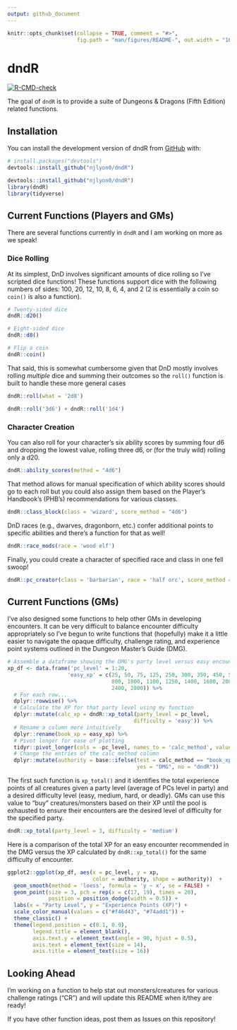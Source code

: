 ```yaml
---
output: github_document
---
```


<!-- README.md is generated from README.Rmd. Please edit that file -->

```r
knitr::opts_chunk$set(collapse = TRUE, comment = "#>",
                      fig.path = "man/figures/README-", out.width = "100%")
```

# dndR

<!-- badges: start -->
[![R-CMD-check](https://github.com/njlyon0/dndR/workflows/R-CMD-check/badge.svg)](https://github.com/njlyon0/dndR/actions)
<!-- badges: end -->

The goal of `dndR` is to provide a suite of Dungeons & Dragons (Fifth Edition) related functions.

## Installation

You can install the development version of dndR from [GitHub](https://github.com/) with:

``` r
# install.packages("devtools")
devtools::install_github("njlyon0/dndR")
```

```r
devtools::install_github("njlyon0/dndR")
library(dndR)
library(tidyverse)
```

## Current Functions (Players and GMs)

There are several functions currently in `dndR` and I am working on more as we speak!

### Dice Rolling

At its simplest, DnD involves significant amounts of dice rolling so I've scripted dice functions! These functions support dice with the following numbers of sides: 100, 20, 12, 10, 8, 6, 4, and 2 (2 is essentially a coin so `coin()` is also a function).

```r
# Twenty-sided dice
dndR::d20()

# Eight-sided dice
dndR::d8()

# Flip a coin
dndR::coin()
```

That said, this is somewhat cumbersome given that DnD mostly involves rolling *multiple* dice and summing their outcomes so the `roll()` function is built to handle these more general cases

```r
dndR::roll(what = '2d8')

dndR::roll('3d6') + dndR::roll('1d4')
```

### Character Creation

You can also roll for your character's six ability scores by summing four d6 and dropping the lowest value, rolling three d6, or (for the truly wild) rolling only a d20.

```r
dndR::ability_scores(method = "4d6")
```

That method allows for manual specification of which ability scores should go to each roll but you could also assign them based on the Player's Handbook's (PHB's) recommendations for various classes.

```r
dndR::class_block(class = 'wizard', score_method = "4d6")
```

DnD races (e.g., dwarves, dragonborn, etc.) confer additional points to specific abilities and there's a function for that as well!

```r
dndR::race_mods(race = 'wood elf')
```

Finally, you could create a character of specified race and class in one fell swoop!
```r
dndR::pc_creator(class = 'barbarian', race = 'half orc', score_method = "4d6")
```

## Current Functions (GMs)

I've also designed some functions to help other GMs in developing encounters. It can be very difficult to balance encounter difficulty appropriately so I've begun to write functions that (hopefully) make it a little easier to navigate the opaque difficulty, challenge rating, and experience point systems outlined in the Dungeon Master's Guide (DMG).

```r
# Assemble a dataframe showing the DMG's party level versus easy encounter XP
xp_df <- data.frame('pc_level' = 1:20,
                   'easy_xp' = c(25, 50, 75, 125, 250, 300, 350, 450, 550, 600,
                                 800, 1000, 1100, 1250, 1400, 1600, 2000, 2100,
                                 2400, 2800)) %>%
  # For each row...
  dplyr::rowwise() %>%
  # Calculate the XP for that party level using my function
  dplyr::mutate(calc_xp = dndR::xp_total(party_level = pc_level,
                                        difficulty = 'easy')) %>%
  # Rename a column more intuitively
  dplyr::rename(book_xp = easy_xp) %>%
  # Pivot longer for ease of plotting
  tidyr::pivot_longer(cols = -pc_level, names_to = 'calc_method', values_to = 'xp') %>%
  # Change the entries of the calc_method column
  dplyr::mutate(authority = base::ifelse(test = calc_method == "book_xp",
                                         yes = "DMG", no = "dndR"))
```

The first such function is `xp_total()` and it identifies the total experience points of all creatures given a party level (average of PCs level in party) and a desired difficulty level (easy, medium, hard, or deadly). GMs can use this value to "buy" creatures/monsters based on their XP until the pool is exhausted to ensure their encounters are the desired level of difficulty for the specified party.

```r
dndR::xp_total(party_level = 3, difficulty = 'medium')
```

Here is a comparison of the total XP for an easy encounter recommended in the DMG versus the XP calculated by `dndR::xp_total()` for the same difficulty of encounter.

```r
ggplot2::ggplot(xp_df, aes(x = pc_level, y = xp,
                           color = authority, shape = authority))  +
  geom_smooth(method = 'loess', formula = 'y ~ x', se = FALSE) +
  geom_point(size = 3, pch = rep(x = c(17, 19), times = 20),
             position = position_dodge(width = 0.5)) +
  labs(x = "Party Level", y = "Experience Points (XP)") +
  scale_color_manual(values = c("#f46d43", "#74add1")) +
  theme_classic() +
  theme(legend.position = c(0.1, 0.9),
        legend.title = element_blank(),
        axis.text.y = element_text(angle = 90, hjust = 0.5),
        axis.text = element_text(size = 14),
        axis.title = element_text(size = 16))
```

## Looking Ahead

I'm working on a function to help stat out monsters/creatures for various challenge ratings ("CR") and will update this README when it/they are ready!

If you have other function ideas, post them as Issues on this repository!

